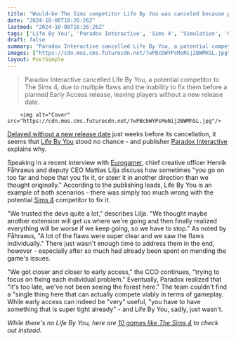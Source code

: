 ```yaml
---
title: "Would-be The Sims competitor Life By You was canceled because publisher Paradox realized 'everything will be worse if we keep going, so we have to stop'"
date: "2024-10-08T16:26:26Z"
lastmod: "2024-10-08T16:26:26Z"
tags: ['Life By You', 'Paradox Interactive', 'Sims 4', 'Simulation', 'Cancellation', 'Early Access']
draft: false
summary: "Paradox Interactive cancelled Life By You, a potential competitor to The Sims 4, due to multiple flaws and the inability to fix them before a planned Early Access release, leaving players without a new release date."
images: ["https://cdn.mos.cms.futurecdn.net/7wPBcbWYPsMoNij2BWMhSL.jpg"]
layout: PostSimple
---
```

> Paradox Interactive cancelled Life By You, a potential competitor to The Sims 4, due to multiple flaws and the inability to fix them before a planned Early Access release, leaving players without a new release date.


        <img alt="Cover" src="https://cdn.mos.cms.futurecdn.net/7wPBcbWYPsMoNij2BWMhSL.jpg"/>
        
[<u>Delayed without a new release date</u>](https://www.gamesradar.com/games/simulation/the-sims-4-challenger-life-by-you-delayed-again-again-and-this-time-theres-no-new-release-date/) just weeks before its cancellation, it seems that [<u>Life By You</u>](https://www.gamesradar.com/life-by-you-guide/) stood no chance - and publisher [<u>Paradox Interactive</u>](https://www.gamesradar.com/tag/paradox-interactive/) explains why.

Speaking in a recent interview with [<u>Eurogamer</u>](https://www.eurogamer.net/paradox-must-refocus-to-rebuild-trust-and-survive-bosses-say-after-life-by-you-cancellation), chief creative officer Henrik Fåhraeus and deputy CEO Mattias Lilja discuss how sometimes "you go on too far and hope that you fix it, or steer it in another direction than we thought originally." According to the publishing leads, Life By You is an example of both scenarios - there was simply too much wrong with the potential [<u>Sims 4</u>](https://www.gamesradar.com/the-sims-4-guide/) competitor to fix it.

"We trusted the devs quite a lot," describes Lilja. "We thought maybe another extension will get us where we're going and then finally realized everything will be worse if we keep going, so we have to stop." As noted by Fåhraeus, "A lot of the flaws were super clear and we saw the flaws individually." There just wasn't enough time to address them in the end, however - especially after so much had already been spent on mending the game's issues.

"We got closer and closer to early access," the CCO continues, "trying to focus on fixing each individual problem." Eventually, Paradox realized that "it's too late, we've not been seeing the forest here." The team couldn't find a "single thing here that can actually compete viably in terms of gameplay. While early access can indeed be "very" useful, "you have to have something that is super tight already" - and Life By You, sadly, just wasn't.

*While there's no Life By You, here are *[<u><em>10 games like The Sims 4</em></u>](https://www.gamesradar.com/games-like-the-sims/)* to check out instead.*
        